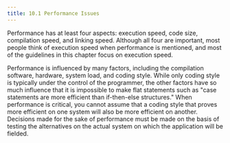 ```yaml
---
title: 10.1 Performance Issues
---
```


Performance has at least four aspects: execution speed, code size,
compilation speed, and linking speed. Although all four are important,
most people think of execution speed when performance is mentioned, and
most of the guidelines in this chapter focus on execution speed.

Performance is influenced by many factors, including the compilation
software, hardware, system load, and coding style. While only coding
style is typically under the control of the programmer, the other
factors have so much influence that it is impossible to make flat
statements such as "case statements are more efficient than if-then-else
structures." When performance is critical, you cannot assume that a
coding style that proves more efficient on one system will also be more
efficient on another. Decisions made for the sake of performance must be
made on the basis of testing the alternatives on the actual system on
which the application will be fielded.
